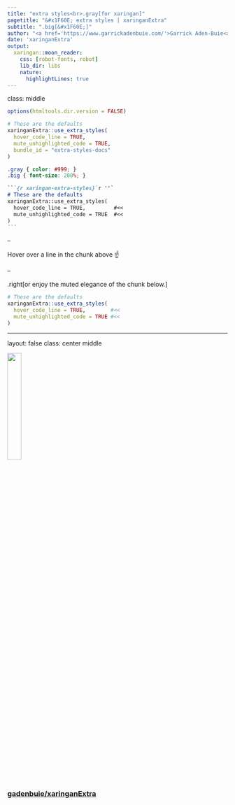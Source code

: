 ```yaml
---
title: "extra styles<br>.gray[for xaringan]"
pagetitle: "&#x1F60E; extra styles | xaringanExtra"
subtitle: ".big[&#x1F60E;]"
author: "<a href='https://www.garrickadenbuie.com/'>Garrick Aden-Buie<a>"
date: 'xaringanExtra'
output:
  xaringan::moon_reader:
    css: [robot-fonts, robot]
    lib_dir: libs
    nature:
      highlightLines: true
---
```


class: middle

```r
options(htmltools.dir.version = FALSE)

# These are the defaults
xaringanExtra::use_extra_styles(
  hover_code_line = TRUE,
  mute_unhighlighted_code = TRUE,
  bundle_id = "extra-styles-docs"
)
```

```css
.gray { color: #999; }
.big { font-size: 200%; }
```

````markdown
```{r xaringan-extra-styles}`r ''`
# These are the defaults
xaringanExtra::use_extra_styles(
  hover_code_line = TRUE,         #<<
  mute_unhighlighted_code = TRUE  #<<
)
```
````

--

Hover over a line in the chunk above &#x261D;&#xFE0F;

--

.right[or enjoy the muted elegance of the chunk below.]

```r
# These are the defaults
xaringanExtra::use_extra_styles(
  hover_code_line = TRUE,        #<<
  mute_unhighlighted_code = TRUE #<<
)
```

---
layout: false
class: center middle

<img src="https://github.githubassets.com/images/modules/logos_page/GitHub-Mark.png" width="25%" />

### [gadenbuie/xaringanExtra](https://github.com/gadenbuie/xaringanExtra)
